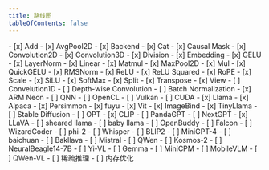 ```yaml
---
title: 路线图
tableOfContents: false
---
```


<Card title="更多算子（Op）" icon="random">
- [x] Add
- [x] AvgPool2D
- [x] Backend
- [x] Cat
- [x] Causal Mask
- [x] Convolution2D
- [x] Convolution3D
- [x] Division
- [x] Embedding
- [x] GELU
- [x] LayerNorm
- [x] Linear
- [x] Matmul
- [x] MaxPool2D
- [x] Mul
- [x] QuickGELU
- [x] RMSNorm
- [x] ReLU
- [x] ReLU Squared
- [x] RoPE
- [x] Scale
- [x] SiLU
- [x] SoftMax
- [x] Split
- [x] Transpose
- [x] View
- [ ] Convelution1D
- [ ] Depth-wise Convolution
- [ ] Batch Normalization

</Card>

<Card title="更多后端"  icon="random">
- [x] ARM Neon
- [ ] QNN 
- [ ] OpenCL
- [ ] Vulkan
- [ ] CUDA
</Card>


<Card title="更多模型" icon="random">
- [x] Llama
- [x] Alpaca
- [x] Persimmon
- [x] fuyu
- [x] Vit
- [x] ImageBind
- [x] TinyLlama
- [ ] Stable Diffusion
- [ ] OPT
- [x] CLIP
- [ ] PandaGPT
- [ ] NextGPT
- [x] LLaVA
- [ ] sheared llama
- [ ] baby llama
- [ ] OpenBuddy
- [ ] Falcon
- [ ] WizardCoder
- [ ] phi-2
- [ ] Whisper
- [ ] BLIP2
- [ ] MiniGPT-4
- [ ] baichuan
- [ ] Bakllava
- [ ] Mistral
- [ ] QWen
- [ ] Kosmos-2
- [ ] NeuralBeagle14-7B
- [ ] Yi-VL
- [ ] Gemma
- [ ] MiniCPM
- [ ] MobileVLM
- [ ] QWen-VL
</Card>

<Card title="其他改进" icon="random">
- [ ] 稀疏推理
- [ ] 内存优化
</Card>
